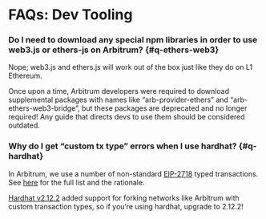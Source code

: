 # FAQs: Dev Tooling

### Do I need to download any special npm libraries in order to use web3.js or ethers-js on Arbitrum? {#q-ethers-web3}

Nope; web3.js and ethers.js will work out of the box just like they do on L1 Ethereum.

Once upon a time, Arbitrum developers were required to download supplemental packages with names like “arb-provider-ethers” and “arb-ethers-web3-bridge”, but these packages are deprecated and no longer required! Any guide that directs devs to use them should be considered outdated.

### Why do I get “custom tx type” errors when I use hardhat? {#q-hardhat}

In Arbitrum, we use a number of non-standard [EIP-2718](https://eips.ethereum.org/EIPS/eip-2718) typed transactions. See [here](/arbos/geth.mdx#transaction-types) for the full list and the rationale.

[Hardhat v2.12.2](https://github.com/NomicFoundation/hardhat/releases/tag/hardhat%402.12.2) added support for forking networks like Arbitrum with custom transaction types, so if you’re using hardhat, upgrade to 2.12.2!
